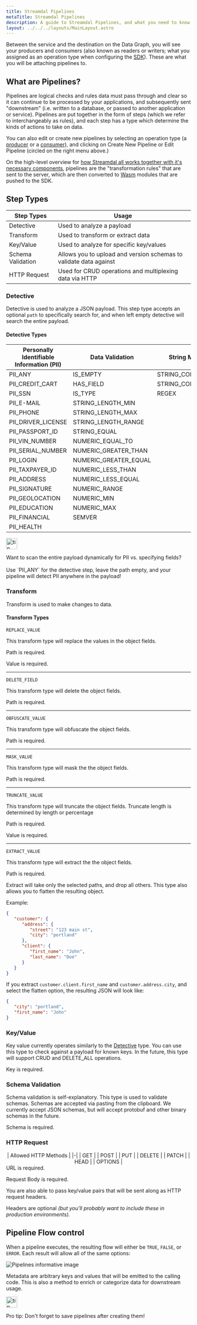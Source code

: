 ```yaml
---
title: Streamdal Pipelines
metaTitle: Streamdal Pipelines
description: A guide to Streamdal Pipelines, and what you need to know about rules and steps
layout: ../../../layouts/MainLayout.astro
---
```




Between the service and the destination on the Data Graph, you will see your 
producers and consumers (also known as readers or writers; what you assigned as 
an operation type when configuring the [SDK](/en/core-components/sdk/)). These 
are what you will be attaching pipelines to.

## What are Pipelines?

Pipelines are logical checks and rules data must pass through and clear so it 
can continue to be processed by your applications, and subsequently sent 
"downstream" (i.e. written to a database, or passed to another application or 
service). Pipelines are put together in the form of steps (which we refer 
to interchangeably as rules), and each step has a type which determine the 
kinds of actions to take on data.

<RichImg src={pipelinesInfo} alt="Pipelines informative image" />

You can also edit or create new pipelines by selecting an operation type (a <a href="/en/resources-support/glossary/#producer" class="pkeyword">producer</a> 
or a <a href="/en/resources-support/glossary/#consumer" class="pkeyword">consumer</a>), 
and clicking on Create New Pipeline or Edit Pipeline (circled on the right menu 
above.)

On the high-level overview for [how Streamdal all works together with it's necessary components](/en/getting-started/how-streamdal-works/#how-it-all-works-together), 
pipelines are the "transformation rules" that are sent to the server, which are 
then converted to <a href="/en/resources-support/glossary/#wasm" class="pkeyword">Wasm</a> modules that are pushed to the SDK.

## Step Types

| Step Types | Usage |
|-|-|
| Detective | Used to analyze a payload |
| Transform | Used to transform or extract data |
| Key/Value | Used to analyze for specific key/values |
| Schema Validation | Allows you to upload and version schemas to validate data against |
| HTTP Request | Used for CRUD operations and multiplexing data via HTTP |

### Detective

Detective is used to analyze a JSON payload. This step type accepts an 
<span class='yhighlight'>optional</span> `path` to specifically search for, and when left empty detective will 
search the entire payload.

#### Detective Types

| Personally Identifiable Information (PII) | Data Validation | String Matching | Data Formats |
|-|-|-|-|
| PII_ANY | IS_EMPTY | STRING_CONTAINS_ANY | TIMESTAMP_RFC3339 |
| PII_CREDIT_CART | HAS_FIELD | STRING_CONTAINS_ALL | TIMESTAMP_UNIX_NANO |
| PII_SSN | IS_TYPE | REGEX | TIMESTAMP_UNIX |
| PII_E-MAIL | STRING_LENGTH_MIN | | BOOLEAN_TRUE |
| PII_PHONE | STRING_LENGTH_MAX | | BOOLEAN_FALSE |
| PII_DRIVER_LICENSE | STRING_LENGTH_RANGE | | UUID |
| PII_PASSPORT_ID | STRING_EQUAL | | IPV4_ADDRESS |
| PII_VIN_NUMBER | NUMERIC_EQUAL_TO | | IPV6_ADDRESS |
| PII_SERIAL_NUMBER | NUMERIC_GREATER_THAN | | MAC_ADDRESS |
| PII_LOGIN | NUMERIC_GREATER_EQUAL | | URL |
| PII_TAXPAYER_ID | NUMERIC_LESS_THAN | | HOSTNAME |
| PII_ADDRESS | NUMERIC_LESS_EQUAL | | |
| PII_SIGNATURE | NUMERIC_RANGE | | |
| PII_GEOLOCATION | NUMERIC_MIN | | |
| PII_EDUCATION | NUMERIC_MAX | | |
| PII_FINANCIAL | SEMVER| | |
| PII_HEALTH | | | | |

<Notification type="tip">
  <img src={tip} alt="tip" width="30px" height="30px" />
  <div class="prose-md prose-p:my-2 prose-a:text-purple-dark prose-a:underline">
    <p>Want to scan the entire payload dynamically for PII vs. specifying fields? <br /> <br /> Use `PII_ANY` for the detective step, leave the path empty, and your pipeline will detect PII anywhere in the payload!</p>
  </div>
</Notification>

### Transform

Transform is used to make changes to data.

#### Transform Types

`REPLACE_VALUE`

This transform type will replace the values in the object fields.

Path is <span class='rhighlight'>required</span>.

Value is <span class='rhighlight'>required</span>.

---

`DELETE_FIELD`

This transform type will delete the object fields.

Path is <span class='rhighlight'>required</span>.

---

`OBFUSCATE_VALUE`

This transform type will obfuscate the object fields.

Path is <span class='rhighlight'>required</span>.

---

`MASK_VALUE`

This transform type will mask the the object fields.

Path is <span class='rhighlight'>required</span>.

---

`TRUNCATE_VALUE`

This transform type will truncate the object fields. Truncate length is 
determined by length or percentage

Path is <span class='rhighlight'>required</span>.

Value is <span class='rhighlight'>required</span>. 

---

`EXTRACT_VALUE`

This transform type will extract the the object fields.

Path is <span class='rhighlight'>required</span>.

Extract will take only the selected paths, and drop all others. This type also 
allows you to flatten the resulting object.

Example:

```json
{
   "customer": {
      "address": {
         "street": "123 main st",
         "city": "portland"
      },
      "client": {
         "first_name": "John",
         "last_name": "Doe"
      }
   }
}
```

If you extract `customer.client.first_name` and `customer.address.city`, and 
select the flatten option, the resulting JSON will look like:

```json
{
   "city": "portland",
   "first_name": "John"
}
```

### Key/Value

Key value currently operates similarly to the [Detective](#detective) type. You 
can use this type to check against a payload for known keys. In the future, 
this type will support CRUD and DELETE_ALL operations.

Key is <span class='rhighlight'>required</span>.

### Schema Validation

Schema validation is self-explanatory. This type is used to validate schemas. 
Schemas are accepted via pasting from the clipboard. We currently accept JSON 
schemas, but will accept protobuf and other binary schemas in the future.

Schema is <span class='rhighlight'>required</span>.

### HTTP Request
<div style="text-align: center; width: fit-content; display: block; margin-left: auto; margin-right: auto;">
| Allowed HTTP Methods |
|-|
| GET |
| POST |
| PUT |
| DELETE |
| PATCH |
| HEAD |
| OPTIONS |
</div>
URL is <span class='rhighlight'>required</span>.

Request Body is <span class='rhighlight'>required</span>.

You are also able to pass key/value pairs that will be sent along as HTTP 
request headers.

Headers are <span class='yhighlight'>optional</span> _(but you'll probably want 
to include these in production environments)._

## Pipeline Flow control

When a pipeline executes, the resulting flow will either be `TRUE`, `FALSE`, or 
`ERROR`. Each result will allow all of the same options:

<img src={flowControl} alt="Pipelines informative image" />

Metadata are arbitrary keys and values that will be emitted to the calling code. 
This is also a method to enrich or categorize data for downstream usage.

<Notification type="tip">
  <img src={tip} alt="tip" width="30px" height="30px" />
  <div class="prose-md prose-p:my-2 prose-a:text-purple-dark prose-a:underline">
    <p>Pro tip: Don't forget to save pipelines after creating them!</p>
  </div>
</Notification>







